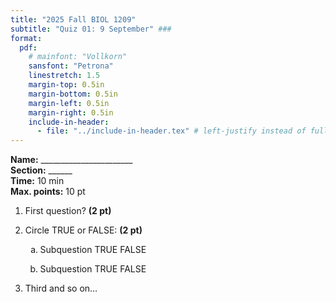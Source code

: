 ```yaml
---
title: "2025 Fall BIOL 1209"
subtitle: "Quiz 01: 9 September" ###
format:  
  pdf:
    # mainfont: "Vollkorn"
    sansfont: "Petrona"
    linestretch: 1.5
    margin-top: 0.5in
    margin-bottom: 0.5in
    margin-left: 0.5in
    margin-right: 0.5in
    include-in-header:
      - file: "../include-in-header.tex" # left-justify instead of full-justify
---
```


\vspace{-1cm}

**Name:** _______________________  
**Section:** ______  
**Time:** 10 min  
**Max. points:** 10 pt  

\vspace{1cm}

1. First question? **(2 pt)** \linebreak \linebreak \linebreak

1. Circle TRUE or FALSE: **(2 pt)**

    a. Subquestion \linebreak TRUE \hspace{1cm} FALSE

    a. Subquestion \linebreak TRUE \hspace{1cm} FALSE
    
1. Third and so on...